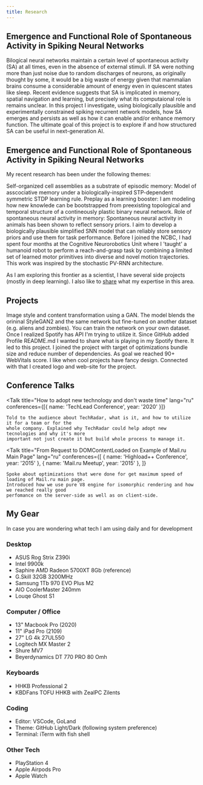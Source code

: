 ---
title: Research
---

## Emergence and Functional Role of Spontaneous Activity in Spiking Neural Networks

Bilogical neural networks maintain a certain level of spontaneous activity (SA) at all times, even in the absence of external stimuli. If SA were nothing more than just noise due to random discharges of neurons, as originally thought by some, it would be a big waste of energy given that mammalian brains consume a considerable amount of energy even in quiescent states like sleep. Recent evidence suggests that SA is implicated in memory, spatial navigation and learning, but precisely what its computaional role is remains unclear. In this project I investigate, using biologically plausible and experimentally constrained spiking recurrent network models, how SA emerges and persists as well as how it can enable and/or enhance memory function. The ultimate goal of this project is to explore if and how structured SA can be useful in next-generation AI.

## Emergence and Functional Role of Spontaneous Activity in Spiking Neural Networks

My recent research has been under the following themes:

Self-organized cell assemblies as a substrate of episodic memory: Model of asscociative memory under a biologically-inspired STP-dependent symmetric STDP learning rule.
Preplay as a learning booster: I am modeling how new knowlede can be bootstrapped from preexisting topological and temporal structure of a contineously plastic binary neural network.
Role of spontaneous neural activity in memory: Spontaneous neural activity in animals has been shown to reflect sensory priors. I aim to develop a biologically plausible simplified SNN model that can reliably store sensory priors and use them for task performance.
Before I joined the NCBC, I had spent four months at the Cognitive Neurorobotics Unit where I 'taught' a humanoid robot to perform a reach-and-grasp task by combining a limited set of learned motor primitives into diverse and novel motion trajectories. This work was inspired by the stochastic PV-RNN architecture.

As I am exploring this frontier as a scientist, I have several side projects (mostly in deep learning). I also like to [share](https://twitter.com) what my expertise in this area.

## Projects

<div className="grid sm:grid-cols-2 gap-6">
	<Project url="https://github.com/RomanKoshkin/Alienify" title="Alienify">
		Image style and content transformation using a GAN. The model blends the orininal StyleGAN2 and
		the same network but fine-tuned on another dataset (e.g. aliens and zombies). You can train the
		network on your own dataset.
	</Project>
	<Project url="https://spotify-badge.vercel.app" title="Spotify Badge">
		Once I realized Spotify has API I'm trying to utilize it. Since GitHub added Profile README.md I
		wanted to share what is playing in my Spotify there. It led to this project.
	</Project>
	<Project url="https://github.com/radio-t/radio-t-site" title="Radio-T">
		I joined the project with target of optimizations bundle size and reduce number of dependencies.
		As goal we reached 90+ WebVitals score.
	</Project>
	<Project url="https://reproxy.io" title="Reproxy">
		I like when cool projects have fancy design. Connected with that I created logo and web-site for
		the project.
	</Project>
</div>

## Conference Talks

<Talk
	title="How to adopt new technology and don't waste time"
	lang="ru"
	conferences={[{ name: 'TechLead Conference', year: '2020' }]}
>
	Told to the audience about TechRadar, what is it, and how to utilize it for a team or for the
	whole company. Explained why TechRadar could help adopt new tecnologies and why it's more
	important not just create it but build whole process to manage it.
</Talk>

<Talk
	title="From Request to DOMContentLoaded on Example of Mail.ru Main Page"
	lang="ru"
	conferences={[
		{ name: 'Highload++ Conference', year: '2015' },
		{ name: 'Mail.ru Meetup', year: '2015' },
	]}
>
	Spoke about optimizations that were done for get maximum speed of loading of Mail.ru main page.
	Introduced how we use pure V8 engine for isomorphic rendering and how we reached really good
	perfomance on the server-side as well as on client-side.
</Talk>

## My Gear

In case you are wondering what tech I am using daily and for development

### Desktop

- ASUS Rog Strix Z390i
- Intel 9900k
- Saphire AMD Radeon 5700XT 8Gb (reference)
- G.Skill 32GB 3200MHz
- Samsung 1Tb 970 EVO Plus M2
- AIO CoolerMaster 240mm
- Louqe Ghost S1

### Computer / Office

- 13" Macbook Pro (2020)
- 11" iPad Pro (2109)
- 27" LG 4k 27UL550
- Logitech MX Master 2
- Shure MV7
- Beyerdynamics DT 770 PRO 80 Omh

### Keyboards

- HHKB Professional 2
- KBDFans TOFU HHKB with ZealPC Zilents

### Coding

- Editor: VSCode, GoLand
- Theme: GitHub Light/Dark (following system preference)
- Terminal: iTerm with fish shell

### Other Tech

- PlayStation 4
- Apple Airpods Pro
- Apple Watch
